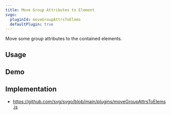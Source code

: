 ```yaml
---
title: Move Group Attributes to Element
svgo:
  pluginId: moveGroupAttrsToElems
  defaultPlugin: true
---
```


Move some group attributes to the contained elements.

## Usage

<PluginUsage/>

## Demo

<PluginDemo/>

## Implementation

* https://github.com/svg/svgo/blob/main/plugins/moveGroupAttrsToElems.js
